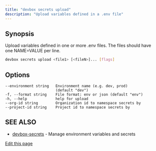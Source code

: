 ```yaml
---
title: "devbox secrets upload"
description: "Upload variables defined in a .env file"
---
```


## Synopsis[​](#synopsis "Direct link to Synopsis")

Upload variables defined in one or more .env files. The files should have one NAME=VALUE per line.

```bash
devbox secrets upload <file1> [<fileN>]... [flags]
```

## Options[​](#options "Direct link to Options")

```
--environment string   Environment name (e.g. dev, prod)
                       (default "dev")
-f, --format string    File format: env or json (default "env")
-h, --help             help for upload
--org-id string        Organization id to namespace secrets by
--project-id string    Project id to namespace secrets by
```

## SEE ALSO[​](#see-also "Direct link to SEE ALSO")

- [devbox-secrets](/docs/devbox/cli-reference/devbox-secrets/) - Manage environment variables and
  secrets

[Edit this page](https://github.com/jetify-com/devbox/tree/main/docs/app/docs/cli-reference/devbox-secrets-upload.md)
